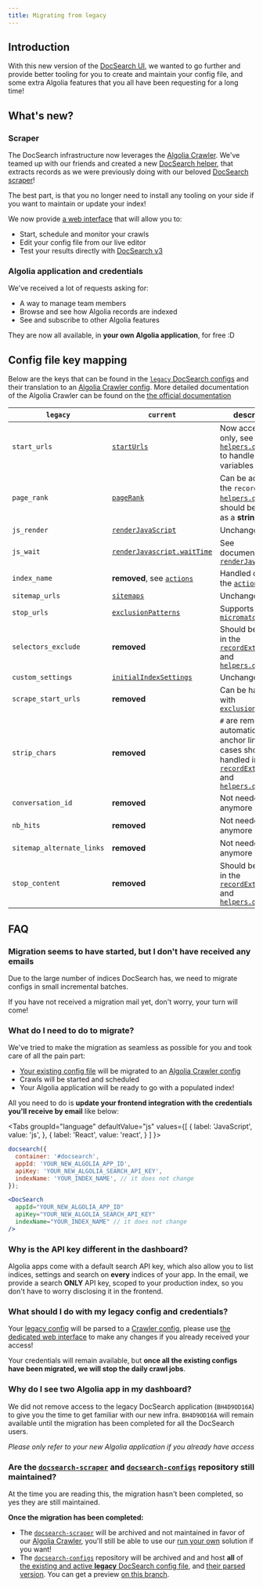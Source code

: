 ```yaml
---
title: Migrating from legacy
---
```



## Introduction

With this new version of the [DocSearch UI][1], we wanted to go further and provide better tooling for you to create and maintain your config file, and some extra Algolia features that you all have been requesting for a long time!

## What's new?

### Scraper

The DocSearch infrastructure now leverages the [Algolia Crawler][2]. We've teamed up with our friends and created a new [DocSearch helper][4], that extracts records as we were previously doing with our beloved [DocSearch scraper][3]!

The best part, is that you no longer need to install any tooling on your side if you want to maintain or update your index!

We now provide [a web interface][7] that will allow you to:

- Start, schedule and monitor your crawls
- Edit your config file from our live editor
- Test your results directly with [DocSearch v3][1]

### Algolia application and credentials

We've received a lot of requests asking for:

- A way to manage team members
- Browse and see how Algolia records are indexed
- See and subscribe to other Algolia features

They are now all available, in **your own Algolia application**, for free :D

## Config file key mapping

Below are the keys that can be found in the [`legacy` DocSearch configs][14] and their translation to an [Algolia Crawler config][16]. More detailed documentation of the Algolia Crawler can be found on the [the official documentation][15]

| `legacy` | `current` | description |
| --- | --- | --- |
| `start_urls` | [`startUrls`][20] | Now accepts URLs only, see [`helpers.docsearch`][30] to handle custom variables |
| `page_rank` | [`pageRank`][31] | Can be added to the `recordProps` in [`helpers.docsearch`][30], should be passed as a **string** |
| `js_render` | [`renderJavaScript`][21] | Unchanged |
| `js_wait` | [`renderJavascript.waitTime`][22] | See documentation of [`renderJavaScript`][21] |
| `index_name` | **removed**, see [`actions`][23] | Handled directly in the [`actions`][23] |
| `sitemap_urls` | [`sitemaps`][24] | Unchanged |
| `stop_urls` | [`exclusionPatterns`][25] | Supports [`micromatch`][27] |
| `selectors_exclude` | **removed** | Should be handled in the [`recordExtractor`][28] and [`helpers.docsearch`][29] |
| `custom_settings` | [`initialIndexSettings`][26] | Unchanged |
| `scrape_start_urls` | **removed** | Can be handled with [`exclusionPatterns`][25] |
| `strip_chars` | **removed** | `#` are removed automatically from anchor links, edge cases should be handled in the [`recordExtractor`][28] and [`helpers.docsearch`][29] |
| `conversation_id` | **removed** | Not needed anymore |
| `nb_hits` | **removed** | Not needed anymore |
| `sitemap_alternate_links` | **removed** | Not needed anymore |
| `stop_content` | **removed** | Should be handled in the [`recordExtractor`][28] and [`helpers.docsearch`][29] |

## FAQ

### Migration seems to have started, but I don't have received any emails

Due to the large number of indices DocSearch has, we need to migrate configs in small incremental batches.

If you have not received a migration mail yet, don't worry, your turn will come!

### What do I need to do to migrate?

We've tried to make the migration as seamless as possible for you and took care of all the pain part:

- [Your existing config file][11] will be migrated to an [Algolia Crawler config][12]
- Crawls will be started and scheduled
- Your Algolia application will be ready to go with a populated index!

All you need to do is **update your frontend integration with the credentials you'll receive by email** like below:

<Tabs
  groupId="language"
  defaultValue="js"
  values={[
    { label: 'JavaScript', value: 'js', },
    { label: 'React', value: 'react', }
  ]
}>
<TabItem value="js">

```js app.js
docsearch({
  container: '#docsearch',
  appId: 'YOUR_NEW_ALGOLIA_APP_ID',
  apiKey: 'YOUR_NEW_ALGOLIA_SEARCH_API_KEY',
  indexName: 'YOUR_INDEX_NAME', // it does not change
});
```

</TabItem>

<TabItem value="react">

```jsx App.js
<DocSearch
  appId="YOUR_NEW_ALGOLIA_APP_ID"
  apiKey="YOUR_NEW_ALGOLIA_SEARCH_API_KEY"
  indexName="YOUR_INDEX_NAME" // it does not change
/>
```

</TabItem>

</Tabs>

### Why is the API key different in the dashboard?

Algolia apps come with a default search API key, which also allow you to list indices, settings and search on **every** indices of your app. In the email, we provide a search **ONLY** API key, scoped to your production index, so you don't have to worry disclosing it in the frontend.

### What should I do with my legacy config and credentials?

Your [legacy config][11] will be parsed to a [Crawler config][12], please use [the dedicated web interface][7] to make any changes if you already received your access!

Your credentials will remain available, but **once all the existing configs have been migrated, we will stop the daily crawl jobs**.

### Why do I see two Algolia app in my dashboard?

We did not remove access to the legacy DocSearch application (`BH4D9OD16A`) to give you the time to get familiar with our new infra. `BH4D9OD16A` will remain available until the migration has been completed for all the DocSearch users.

_Please only refer to your new Algolia application if you already have access_

### Are the [`docsearch-scraper`][8] and [`docsearch-configs`][9] repository still maintained?

At the time you are reading this, the migration hasn't been completed, so yes they are still maintained.

**Once the migration has been completed:**

- The [`docsearch-scraper`][8] will be archived and not maintained in favor of our [Algolia Crawler][2], you'll still be able to use our [run your own][3] solution if you want!
- The [`docsearch-configs`][9] repository will be archived and and host **all** of [the existing and active **legacy** DocSearch config file][11], and [their parsed version][12]. You can get a preview [on this branch][10].

[1]: DocSearch-v3
[2]: https://www.algolia.com/products/search-and-discovery/crawler/
[3]: /docs/legacy/run-your-own
[4]: record-extractor
[7]: https://crawler.algolia.com/
[8]: https://github.com/algolia/docsearch-scraper
[9]: https://github.com/algolia/docsearch-configs
[10]: https://github.com/algolia/docsearch-configs/tree/feat/crawler
[11]: https://github.com/algolia/docsearch-configs
[12]: https://github.com/algolia/docsearch-configs/tree/feat/crawler/crawler-configs
[13]: https://www.algolia.com/dashboard
[14]: /docs/legacy/config-file
[15]: https://www.algolia.com/doc/tools/crawler/getting-started/overview/
[16]: https://www.algolia.com/doc/tools/crawler/apis/configuration/
[20]: https://www.algolia.com/doc/tools/crawler/apis/configuration/start-urls/
[21]: https://www.algolia.com/doc/tools/crawler/apis/configuration/render-java-script/
[22]: https://www.algolia.com/doc/tools/crawler/apis/configuration/render-java-script/#parameter-param-waittime
[23]: https://www.algolia.com/doc/tools/crawler/apis/configuration/actions/#parameter-param-indexname
[24]: https://www.algolia.com/doc/tools/crawler/apis/configuration/sitemaps/
[25]: https://www.algolia.com/doc/tools/crawler/apis/configuration/exclusion-patterns/
[26]: https://www.algolia.com/doc/tools/crawler/apis/configuration/initial-index-settings/
[27]: https://github.com/micromatch/micromatch
[28]: https://www.algolia.com/doc/tools/crawler/apis/configuration/actions/#parameter-param-recordextractor
[29]: record-extractor
[30]: record-extractor#with-custom-variables
[31]: record-extractor#pagerank
